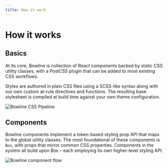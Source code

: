 ```yaml
---
title: How it work
---
```


# How it works

## Basics

At its core, Bowline is collection of React components backed by static CSS utility classes, with a PostCSS plugin that can be added to most existing CSS workflows.

Styles are authored in plain CSS files using a SCSS-like syntax along with our own custom at-rule directives and functions. The resulting base stylesheet is compiled at build time against your own theme configuration.

<Box />

![Bowline CSS Pipeline](../images/postcss-theme-pipeline.png)

## Components

Bowline components implement a token-based styling prop API that maps to the global utility classes. The most foundational of these components is `Box`, with props that mirror common CSS properties. Components in the system all build upon Box – each employing its own higher-level styling API.

<Box />

![Bowline component flow](../images/high-low-level-components.png)
